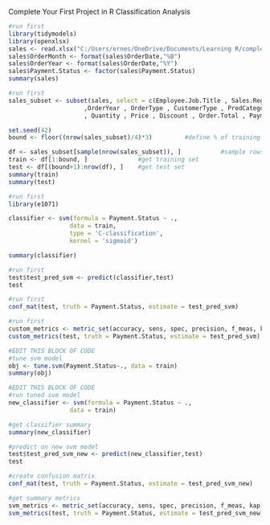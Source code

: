 Complete Your First Project in R
Classification Analysis

```{r}
#run first
library(tidymodels)
library(openxlsx)
sales <- read.xlsx("C:/Users/ernes/OneDrive/Documents/Learning R/complete-your-first-project-in-R-3820081-main/complete-your-first-project-in-R-3820081-main/Red30 Tech Sales.xlsx", 1, detectDates = TRUE)
sales$OrderMonth <- format(sales$OrderDate,"%B")
sales$OrderYear <- format(sales$OrderDate,"%Y")
sales$Payment.Status <- factor(sales$Payment.Status)
summary(sales)
```

```{r}
#run first
sales_subset <- subset(sales, select = c(Employee.Job.Title , Sales.Region , OrderMonth
                     ,OrderYear , OrderType , CustomerType , ProdCategory
                     , Quantity , Price , Discount , Order.Total , Payment.Plan, Payment.Status))

set.seed(42)
bound <- floor((nrow(sales_subset)/4)*3)         #define % of training and test set

df <- sales_subset[sample(nrow(sales_subset)), ]           #sample rows 
train <- df[1:bound, ]              #get training set
test <- df[(bound+1):nrow(df), ]    #get test set
summary(train)
summary(test)
```

```{r}
#run first
library(e1071)

classifier <- svm(formula = Payment.Status ~ ., 
                 data = train, 
                 type = 'C-classification', 
                 kernel = 'sigmoid') 

summary(classifier)
```


```{r}
#run first
test$test_pred_svm <- predict(classifier,test)
test 
```

```{r}
#run first
conf_mat(test, truth = Payment.Status, estimate = test_pred_svm)
```

```{r}
#run first
custom_metrics <- metric_set(accuracy, sens, spec, precision, f_meas, kap)
custom_metrics(test, truth = Payment.Status, estimate = test_pred_svm)
```

```{r}
#EDIT THIS BLOCK OF CODE
#tune svm model
obj <- tune.svm(Payment.Status~., data = train)
summary(obj)
```


```{r}
#EDIT THIS BLOCK OF CODE
#run tuned svm model
new_classifier <- svm(formula = Payment.Status ~ ., 
                 data = train) 
```

```{r}
#get classifier summary
summary(new_classifier)
```

```{r}
#predict on new svm model
test$test_pred_svm_new <- predict(new_classifier,test)
test 
```

```{r}
#create confusion matrix
conf_mat(test, truth = Payment.Status, estimate = test_pred_svm_new)
```

```{r}
#get summary metrics
svm_metrics <- metric_set(accuracy, sens, spec, precision, f_meas, kap)
svm_metrics(test, truth = Payment.Status, estimate = test_pred_svm_new)
```


